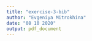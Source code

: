 ```yaml
---
title: "exercise-3-bib"
author: "Evgeniya Mitrokhina"
date: "08 10 2020"
output: pdf_document
---
```


\section{Comments}